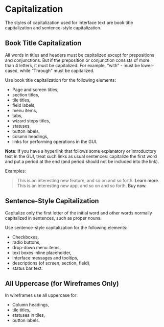 <Meta title="Content Guidelines/Capitalization"/>

# Capitalization
The styles of capitalization used for interface text are book title capitalization and sentence-style capitalization.

## Book Title Capitalization 
All words in titles and headers must be capitalized except for prepositions and conjunctions. But if the preposition or conjunction consists of more than 4 letters, it must be capitalized. For example, “with” - must be lower-cased, while “Through” must be capitalized.

Use book title capitalization for the following elements: 

- Page and screen titles, 
- section titles,
- tile titles, 
- field labels, 
- menu items, 
- tabs, 
- wizard steps titles, 
- statuses,
- button labels,
- column headings, 
- links for performing operations in the GUI.

**Note**: If you have a hyperlink that follows some explanatory or introductory text in the GUI, treat such links as usual sentences: capitalize the first word and put a period at the end (and period should not be included into the link). 

Examples: 
> This is an interesting new feature, and so on and so forth. <a>Learn more</a>.<br />
> This is an interesting new app, and so on and so forth. <a>Buy now</a>.


## Sentence-Style Capitalization 
Capitalize only the first letter of the initial word and other words normally capitalized in sentences, such as proper nouns. 

Use sentence-style capitalization for the following elements:
- Checkboxes, 
- radio buttons,
- drop-down menu items, 
- text boxes inline placeholder,
- interface messages and tooltips,
- descriptions (of screen, section, field),
- status bar text. 

## All Uppercase (for Wireframes Only)
In wireframes use all uppercase for: 
- Column headings,
- tile titles,
- statuses in tiles,
- button labels.